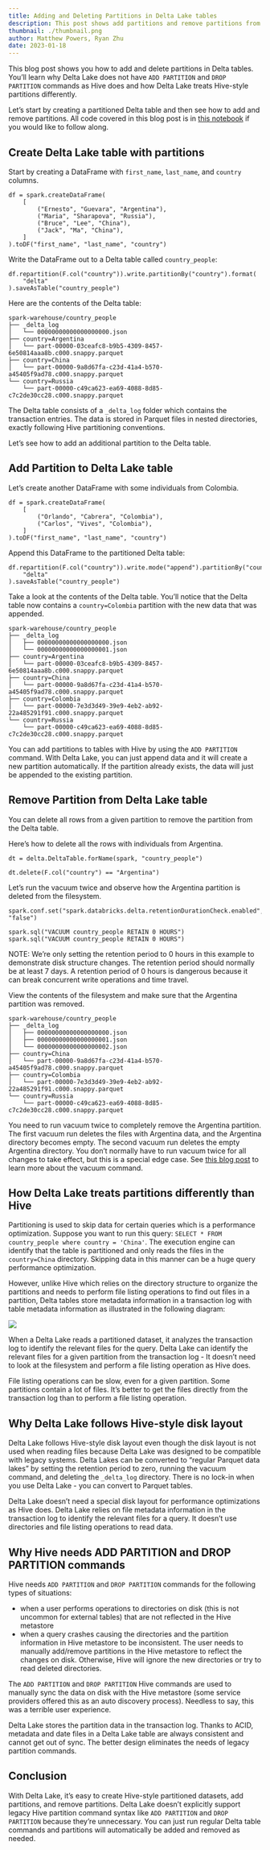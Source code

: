 ```yaml
---
title: Adding and Deleting Partitions in Delta Lake tables
description: This post shows add partitions and remove partitions from Delta Lake tables.
thumbnail: ./thumbnail.png
author: Matthew Powers, Ryan Zhu
date: 2023-01-18
---
```


This blog post shows you how to add and delete partitions in Delta tables. You’ll learn why Delta Lake does not have `ADD PARTITION` and `DROP PARTITION` commands as Hive does and how Delta Lake treats Hive-style partitions differently.

Let’s start by creating a partitioned Delta table and then see how to add and remove partitions. All code covered in this blog post is in [this notebook](https://github.com/MrPowers/delta-examples/blob/master/notebooks/pyspark/hive-style-partitioning.ipynb) if you would like to follow along.

## Create Delta Lake table with partitions

Start by creating a DataFrame with `first_name`, `last_name`, and `country` columns.

```
df = spark.createDataFrame(
    [
        ("Ernesto", "Guevara", "Argentina"),
        ("Maria", "Sharapova", "Russia"),
        ("Bruce", "Lee", "China"),
        ("Jack", "Ma", "China"),
    ]
).toDF("first_name", "last_name", "country")
```

Write the DataFrame out to a Delta table called `country_people`:

```
df.repartition(F.col("country")).write.partitionBy("country").format(
    "delta"
).saveAsTable("country_people")
```

Here are the contents of the Delta table:

```
spark-warehouse/country_people
├── _delta_log
│   └── 00000000000000000000.json
├── country=Argentina
│   └── part-00000-03ceafc8-b9b5-4309-8457-6e50814aaa8b.c000.snappy.parquet
├── country=China
│   └── part-00000-9a8d67fa-c23d-41a4-b570-a45405f9ad78.c000.snappy.parquet
└── country=Russia
    └── part-00000-c49ca623-ea69-4088-8d85-c7c2de30cc28.c000.snappy.parquet
```

The Delta table consists of a `_delta_log` folder which contains the transaction entries. The data is stored in Parquet files in nested directories, exactly following Hive partitioning conventions.

Let’s see how to add an additional partition to the Delta table.

## Add Partition to Delta Lake table

Let’s create another DataFrame with some individuals from Colombia.

```
df = spark.createDataFrame(
    [
        ("Orlando", "Cabrera", "Colombia"),
        ("Carlos", "Vives", "Colombia"),
    ]
).toDF("first_name", "last_name", "country")
```

Append this DataFrame to the partitioned Delta table:

```
df.repartition(F.col("country")).write.mode("append").partitionBy("country").format(
    "delta"
).saveAsTable("country_people")
```

Take a look at the contents of the Delta table. You’ll notice that the Delta table now contains a `country=Colombia` partition with the new data that was appended.

```
spark-warehouse/country_people
├── _delta_log
│   ├── 00000000000000000000.json
│   └── 00000000000000000001.json
├── country=Argentina
│   └── part-00000-03ceafc8-b9b5-4309-8457-6e50814aaa8b.c000.snappy.parquet
├── country=China
│   └── part-00000-9a8d67fa-c23d-41a4-b570-a45405f9ad78.c000.snappy.parquet
├── country=Colombia
│   └── part-00000-7e3d3d49-39e9-4eb2-ab92-22a485291f91.c000.snappy.parquet
└── country=Russia
    └── part-00000-c49ca623-ea69-4088-8d85-c7c2de30cc28.c000.snappy.parquet
```

You can add partitions to tables with Hive by using the `ADD PARTITION` command. With Delta Lake, you can just append data and it will create a new partition automatically. If the partition already exists, the data will just be appended to the existing partition.

## Remove Partition from Delta Lake table

You can delete all rows from a given partition to remove the partition from the Delta table.

Here’s how to delete all the rows with individuals from Argentina.

```
dt = delta.DeltaTable.forName(spark, "country_people")

dt.delete(F.col("country") == "Argentina")
```

Let’s run the vacuum twice and observe how the Argentina partition is deleted from the filesystem.

```
spark.conf.set("spark.databricks.delta.retentionDurationCheck.enabled", "false")

spark.sql("VACUUM country_people RETAIN 0 HOURS")
spark.sql("VACUUM country_people RETAIN 0 HOURS")
```

NOTE: We’re only setting the retention period to 0 hours in this example to demonstrate disk structure changes. The retention period should normally be at least 7 days. A retention period of 0 hours is dangerous because it can break concurrent write operations and time travel.

View the contents of the filesystem and make sure that the Argentina partition was removed.

```
spark-warehouse/country_people
├── _delta_log
│   ├── 00000000000000000000.json
│   ├── 00000000000000000001.json
│   └── 00000000000000000002.json
├── country=China
│   └── part-00000-9a8d67fa-c23d-41a4-b570-a45405f9ad78.c000.snappy.parquet
├── country=Colombia
│   └── part-00000-7e3d3d49-39e9-4eb2-ab92-22a485291f91.c000.snappy.parquet
└── country=Russia
    └── part-00000-c49ca623-ea69-4088-8d85-c7c2de30cc28.c000.snappy.parquet
```

You need to run vacuum twice to completely remove the Argentina partition. The first vacuum run deletes the files with Argentina data, and the Argentina directory becomes empty. The second vacuum run deletes the empty Argentina directory. You don’t normally have to run vacuum twice for all changes to take effect, but this is a special edge case. See [this blog post](https://delta.io/blog/2023-01-03-delta-lake-vacuum-command/) to learn more about the vacuum command.

## How Delta Lake treats partitions differently than Hive

Partitioning is used to skip data for certain queries which is a performance optimization. Suppose you want to run this query: `SELECT * FROM country_people where country = 'China'`. The execution engine can identify that the table is partitioned and only reads the files in the `country=China` directory. Skipping data in this manner can be a huge query performance optimization.

However, unlike Hive which relies on the directory structure to organize the partitions and needs to perform file listing operations to find out files in a partition, Delta tables store metadata information in a transaction log with table metadata information as illustrated in the following diagram:

![](image1.png)

When a Delta Lake reads a partitioned dataset, it analyzes the transaction log to identify the relevant files for the query. Delta Lake can identify the relevant files for a given partition from the transaction log - It doesn’t need to look at the filesystem and perform a file listing operation as Hive does.

File listing operations can be slow, even for a given partition. Some partitions contain a lot of files. It’s better to get the files directly from the transaction log than to perform a file listing operation.

## Why Delta Lake follows Hive-style disk layout

Delta Lake follows Hive-style disk layout even though the disk layout is not used when reading files because Delta Lake was designed to be compatible with legacy systems. Delta Lakes can be converted to “regular Parquet data lakes” by setting the retention period to zero, running the vacuum command, and deleting the `_delta_log` directory. There is no lock-in when you use Delta Lake - you can convert to Parquet tables.

Delta Lake doesn’t need a special disk layout for performance optimizations as Hive does. Delta Lake relies on file metadata information in the transaction log to identify the relevant files for a query. It doesn’t use directories and file listing operations to read data.

## Why Hive needs ADD PARTITION and DROP PARTITION commands

Hive needs `ADD PARTITION` and `DROP PARTITION` commands for the following types of situations:

- when a user performs operations to directories on disk (this is not uncommon for external tables) that are not reflected in the Hive metastore
- when a query crashes causing the directories and the partition information in Hive metastore to be inconsistent. The user needs to manually add/remove partitions in the Hive metastore to reflect the changes on disk. Otherwise, Hive will ignore the new directories or try to read deleted directories.

The `ADD PARTITION` and `DROP PARTITION` Hive commands are used to manually sync the data on disk with the Hive metastore (some service providers offered this as an auto discovery process). Needless to say, this was a terrible user experience.

Delta Lake stores the partition data in the transaction log. Thanks to ACID, metadata and date files in a Delta Lake table are always consistent and cannot get out of sync. The better design eliminates the needs of legacy partition commands.

## Conclusion

With Delta Lake, it’s easy to create Hive-style partitioned datasets, add partitions, and remove partitions. Delta Lake doesn’t explicitly support legacy Hive partition command syntax like `ADD PARTITION` and `DROP PARTITION` because they’re unnecessary. You can just run regular Delta table commands and partitions will automatically be added and removed as needed.
